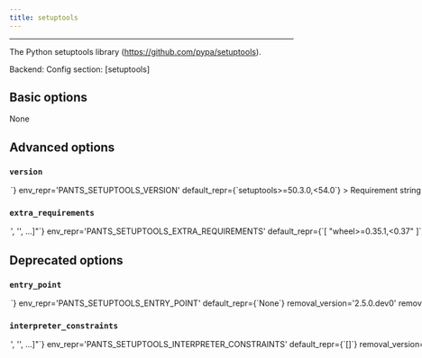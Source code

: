 ```yaml
---
title: setuptools
---
```



---


The Python setuptools library (https://github.com/pypa/setuptools).

Backend: <span className="color--primary"></span>
Config section: <span className="color--primary">[setuptools]</span>

<span className={styles.options}>

## Basic options

None

## Advanced options


### `version`

<Option
  cli_repr={`--setuptools-version=<str>`}
  env_repr='PANTS_SETUPTOOLS_VERSION'
  default_repr={`setuptools>=50.3.0,<54.0`}
>

Requirement string for the tool.

</Option>

### `extra_requirements`

<Option
  cli_repr={`--setuptools-extra-requirements="['<str>', '<str>', ...]"`}
  env_repr='PANTS_SETUPTOOLS_EXTRA_REQUIREMENTS'
  default_repr={`[
  "wheel>=0.35.1,<0.37"
]`}
>

Any additional requirement strings to use with the tool. This is useful if the tool allows you to install plugins or if you need to constrain a dependency to a certain version.

</Option>

## Deprecated options


### `entry_point`

<Option
  cli_repr={`--setuptools-entry-point=<str>`}
  env_repr='PANTS_SETUPTOOLS_ENTRY_POINT'
  default_repr={`None`}
  removal_version='2.5.0.dev0'
  removal_hint={'This option was never used.'}
>

DEPRECATED: Unused.

</Option>

### `interpreter_constraints`

<Option
  cli_repr={`--setuptools-interpreter-constraints="['<str>', '<str>', ...]"`}
  env_repr='PANTS_SETUPTOOLS_INTERPRETER_CONSTRAINTS'
  default_repr={`[]`}
  removal_version='2.5.0.dev0'
  removal_hint={'Interpreter constraints for setup.py execution are now derived from the `python_distribution` being packaged so this option is not needed.'}
>

DEPRECATED: Python interpreter constraints to use when selecting an interpreter to package `python_distribution` targets using setup.py.

</Option>


</span>